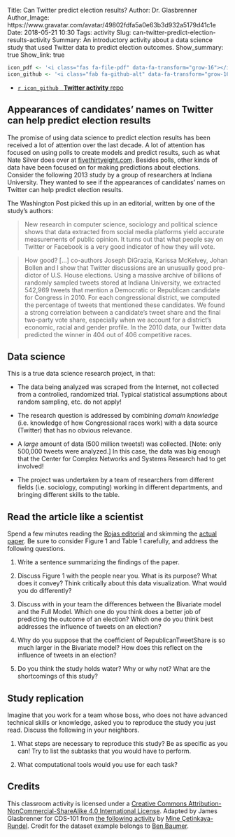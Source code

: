 Title: Can Twitter predict election results?
Author: Dr. Glasbrenner
Author_Image: https://www.gravatar.com/avatar/49802fdfa5a0e63b3d932a5179d41c1e
Date: 2018-05-21 10:30
Tags: activity
Slug: can-twitter-predict-election-results-activity
Summary: An introductory activity about a data science study that used Twitter data to predict election outcomes.
Show_summary: true
Show_link: true

```r
icon_pdf <- '<i class="fas fa-file-pdf" data-fa-transform="grow-16"></i>&nbsp;'
icon_github <- '<i class="fab fa-github-alt" data-fa-transform="grow-16"></i>&nbsp;'
```

::: {.no-bullets}

*   [`r icon_github` &nbsp; [**Twitter activity** repo]{.card-downloads-format}][github-classroom-repo]

:::

## Appearances of candidates' names on Twitter can help predict election results

The promise of using data science to predict election results has been received a lot of attention over the last decade.
A lot of attention has focused on using polls to create models and predict results, such as what Nate Silver does over at [fivethirtyeight.com][538].
Besides polls, other kinds of data have been focused on for making predictions about elections.
Consider the following 2013 study by a group of researchers at Indiana University.
They wanted to see if the appearances of candidates’ names on Twitter can help predict election results.

The Washington Post picked this up in an editorial, written by one of the study's authors:

> New research in computer science, sociology and political science shows that data extracted from social media platforms yield accurate measurements of public opinion.
> It turns out that what people say on Twitter or Facebook is a very good indicator of how they will vote.
 
> How good?
> [...]
> co-authors Joseph DiGrazia, Karissa McKelvey, Johan Bollen and I show that Twitter discussions are an unusually good pre- dictor of U.S. House elections.
> Using a massive archive of billions of randomly sampled tweets stored at Indiana University, we extracted 542,969 tweets that mention a Democratic or Republican candidate for Congress in 2010.
> For each congressional district, we computed the percentage of tweets that mentioned these candidates.
> We found a strong correlation between a candidate’s tweet share and the final two-party vote share, especially when we account for a district’s economic, racial and gender profile.
> In the 2010 data, our Twitter data predicted the winner in 404 out of 406 competitive races.

## Data science

This is a true data science research project, in that:

*   The data being analyzed was scraped from the Internet, not collected from a controlled, randomized trial.
    Typical statistical assumptions about random sampling, etc. do not apply!

*   The research question is addressed by combining *domain knowledge* (i.e. knowledge of how Congressional races work) with a data source (Twitter) that has no obvious relevance.

*   A *large* amount of data (500 million tweets!) was collected.
    [Note: only 500,000 tweets were analyzed.]
    In this case, the data was big enough that the Center for Complex Networks and Systems Research had to get involved!

*   The project was undertaken by a team of researchers from different fields (i.e. sociology, computing) working in different departments, and bringing different skills to the table.

## Read the article like a scientist

Spend a few minutes reading the [Rojas editorial][wapo-rojas-editorial] and skimming the [actual paper][digrazia-paper].
Be sure to consider Figure 1 and Table 1 carefully, and address the following questions.

1.  Write a sentence summarizing the findings of the paper.

2.  Discuss Figure 1 with the people near you. What is its purpose? What does it convey?
    Think critically about this data visualization.
    What would you do differently?

3.  Discuss with in your team the differences between the Bivariate model and the Full Model.
    Which one do you think does a better job of predicting the outcome of an election?
    Which one do you think best addresses the influence of tweets on an election?

4.  Why do you suppose that the coefficient of RepublicanTweetShare is so much larger in the Bivariate model?
    How does this reflect on the influence of tweets in an election?

5.  Do you think the study holds water?
    Why or why not?
    What are the shortcomings of this study?

## Study replication

Imagine that you work for a team whose boss, who does not have advanced technical skills or knowledge, asked you to reproduce the study you just read.
Discuss the following in your neighbors.

1.  What steps are necessary to reproduce this study?
    Be as specific as you can!
    Try to list the subtasks that you would have to perform.

2. What computational tools would you use for each task?

## Credits

This classroom activity is licensed under a [Creative Commons Attribution-NonCommercial-ShareAlike 4.0 International License](http://creativecommons.org/licenses/by-nc-sa/4.0/).
Adapted by James Glasbrenner for CDS-101 from [the following activity][duke-sta112-adapted] by [Mine Çetinkaya-Rundel](https://stat.duke.edu/~mc301).
Credit for the dataset example belongs to [Ben Baumer](http://www.math.smith.edu/~bbaumer/).

[538]:                   http://fivethirtyeight.com
[digrazia-paper]:        /doc/DiGrazia2013_SSRN_MoreTweetsMoreVotes-id2235423.pdf
[duke-sta112-adapted]:   https://github.com/mine-cetinkaya-rundel/sta112_f15/blob/8e70667fc8db04f3a65b1c01a57ff747a6c9ed0a/application-exercises/app_Twitter_election_results.Rmd
[wapo-rojas-editorial]:  http://www.washingtonpost.com/opinions/how-twitter-can-predict-an-election/2013/08/11/35ef885a-0108-11e3-96a8-d3b921c0924a_story.html 
[github-classroom-repo]: https://classroom.github.com/a/ZMdqdsxL
